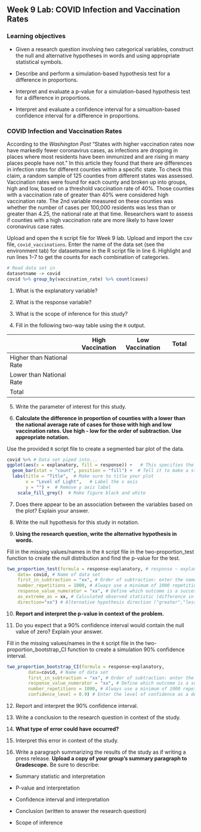 ## Week 9 Lab:  COVID Infection and Vaccination Rates

\setstretch{1}

### Learning objectives

* Given a research question involving two categorical variables, construct the null and alternative hypotheses
  in words and using appropriate statistical symbols.
  
* Describe and perform a simulation-based hypothesis test for a difference in proportions.

* Interpret and evaluate a p-value for a simulation-based hypothesis test for a difference in proportions.

* Interpret and evaluate a confidence interval for a simualtion-based confidence interval for a difference in proportions.

### COVID Infection and Vaccination Rates

According to the *Washington Post* "States with higher vaccination rates now have markedly fewer coronavirus cases, as infections are dropping in places where most residents have been immunized and are rising in many places people have not."  In this article they found that there are differences in infection rates for different counties within a specific state.  To check this claim, a random sample of 125 counties from different states was assessed.  Vaccination rates were found for each county and broken up into groups, high and low, based on a threshold vaccination rate of 40\%.  Those counties with a vaccination rate of greater than 40\% were considered high vaccination rate.  The 2nd variable measured on these counties was whether the number of cases per 100,000 residents was less than or greater than 4.25, the national rate at that time.  Researchers want to assess if counties with a high vaccination rate are more likely to have lower coronavirus case rates.

Upload and open the `R` script file for Week 9 lab. Upload and import the csv file, `covid_vaccinations`. Enter the name of the data set (see the environment tab) for datasetname in the R script file in line 6. Highlight and run lines 1--7 to get the counts for each combination of categories.

```r
# Read data set in
datasetname -> covid
covid %>% group_by(vaccination_rate) %>% count(cases)
```

1. What is the explanatory variable?

\vspace{0.5in}

2. What is the response variable?

\vspace{0.5in}

3. What is the scope of inference for this study?

\newpage

4. Fill in the following two-way table using the `R` output.

|                           | High Vaccination | Low Vaccination |    Total   |
|---------------------------|------------------|-----------------|------------|
| Higher than National Rate |                  |                 |            |
| Lower than National Rate  |                  |                 |            |
| Total                     |                  |                 |            |

5. Write the parameter of interest for this study.

\vspace{1in}

6. **Calculate the difference in proportion of counties with a lower than the national average rate of cases for those with high and low vaccination rates.  Use high - low for the order of subtraction.  Use appropriate notation.**

\vspace{0.8in}

Use the provided `R` script file to create a segmented bar plot of the data.

```r
covid %>% # Data set piped into...
ggplot(aes(x = explanatory, fill = response)) +   # This specifies the variables
  geom_bar(stat = "count", position = "fill") +  # Tell it to make a stacked bar plot
  labs(title = "Title",  # Make sure to title your plot 
       x = "Level of Light",   # Label the x axis
       y = "") +  # Remove y axis label
    scale_fill_grey()  # Make figure black and white
```
7.  Does there appear to be an association between the variables based on the plot?  Explain your answer.

\vspace{1in}

8.  Write the null hypothesis for this study in notation.

\vspace{0.5in}
\newpage

9.  **Using the research question, write the alternative hypothesis in words.**

\vspace{1in}

Fill in the missing values/names in the `R` script file in the two-proportion_test function to create the null distribution and find the p-value for the test.

```r
two_proportion_test(formula = response~explanatory, # response ~ explanatory
    data= covid, # Name of data set
    first_in_subtraction = "xx", # Order of subtraction: enter the name of Group 1
    number_repetitions = 1000, # Always use a minimum of 1000 repetitions
    response_value_numerator = "xx", # Define which outcome is a success 
    as_extreme_as = xx, # Calculated observed statistic (difference in sample proportions)
    direction="xx") # Alternative hypothesis direction ("greater","less","two-sided")
```

10.  **Report and interpret the p-value in context of the problem.**

\vspace{0.8in}

11.  Do you expect that a 90\% confidence interval would contain the null value of zero?  Explain your answer.

\vspace{0.8in}

Fill in the missing values/names in the `R` script file in the two-proportion_bootstrap_CI function to create a simulation 90\% confidence interval.

```r
two_proportion_bootstrap_CI(formula = response~explanatory, 
        data=covid, # Name of data set
        first_in_subtraction = "xx", # Order of subtraction: enter the name of Group 1
        response_value_numerator = "xx", # Define which outcome is a success 
        number_repetitions = 1000, # Always use a minimum of 1000 repetitions
        confidence_level = 0.9) # Enter the level of confidence as a decimal
```

12.  Report and interpret the 90\% confidence interval.

\vspace{0.8in}

13.  Write a conclusion to the research question in context of the study.

\vspace{0.8in}

14.  **What type of error could have occurred?**

\vspace{0.2in}

15. Interpret this error in context of the study.

\vspace{0.8in}

16.  Write a paragraph summarizing the results of the study as if writing a press release.  **Upload a copy of your group's summary paragraph to Gradescope.** Be sure to describe:

* Summary statistic and interpretation

* P-value and interpretation

* Confidence interval and interpretation

* Conclusion (written to answer the research question)

* Scope of inference

\vspace{2in}

